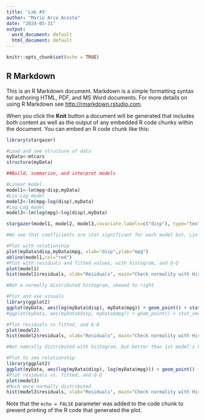```yaml
---
title: 'Lab #3'
author: "Mario Arce Acosta"
date: "2024-05-31"
output:
  word_document: default
  html_document: default
---
```


```r
knitr::opts_chunk$set(echo = TRUE)
```

## R Markdown

This is an R Markdown document. Markdown is a simple formatting syntax for authoring HTML, PDF, and MS Word documents. For more details on using R Markdown see <http://rmarkdown.rstudio.com>.

When you click the **Knit** button a document will be generated that includes both content as well as the output of any embedded R code chunks within the document. You can embed an R code chunk like this:

```r
library(stargazer)

#Load and see structure of data
myData<-mtcars
structure(myData)

##Build, summarize, and interpret models

#Linear model
model1<-lm(mpg~disp,myData)
#Lin-Log model
model2<-lm(mpg~log(disp),myData)
#Log-Log model
model3<-lm(log(mpg)~log(disp),myData)

stargazer(model1, model2, model3,covariate.labels=c("disp"), type="text",  out="models1.text")

#We see that coefficients are stat significant for each model but, Lin-Log performs better with a higher R^2 and F-stat (more sample variance explained) despite its distribution not being as "normal" as Model 3's
```

```r
#Plot with relationship
plot(myData$disp,myData$mpg, xlab="disp",ylab="mpg")
abline(model1,col="red")
#Plot with residuals and fitted values, with histogram, and Q-Q
plot(model1)
hist(model1$residuals, xlab="Residuals", main="Check normality with Histogram of residuals")

#Not a normally distributed histogram, skewed to right
```

```r
#Plot and see visuals
library(ggplot2)
ggplot(myData, aes(log(myData$disp), myData$mpg)) + geom_point() + stat_smooth(method="lm",fill="gray")
#ggplot(myData, aes(myData$disp, myData$mpg)) + geom_point() + stat_smooth(method="lm",formula=y~log(x),fill="gray")

#Plot residuals vs fitted, and Q-Q
plot(model2)
hist(model2$residuals, xlab="Residuals", main="Check normality with Histogram of residuals")

#Not nomrally distributed with histogram, but better than 1st model's histogram
```

```r
#Plot to see relationship
library(ggplot2)
ggplot(myData, aes(log(myData$disp), log(myData$mpg))) + geom_point() + stat_smooth(method="lm",fill="gray")
#Plot residuals vs. fitted, and Q-Q
plot(model3)
#Much more normally distributed
hist(model3$residuals, xlab="Residuals", main="Check normality with Histogram of residuals")


```



Note that the `echo = FALSE` parameter was added to the code chunk to prevent printing of the R code that generated the plot.
